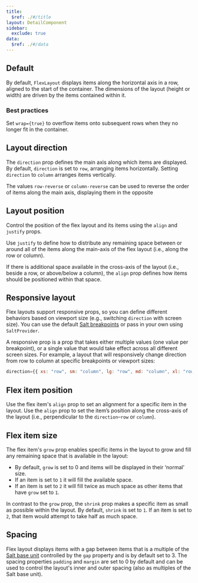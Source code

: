 ```yaml
---
title:
  $ref: ./#/title
layout: DetailComponent
sidebar:
  exclude: true
data:
  $ref: ./#/data
---
```


## Default

By default, `FlexLayout` displays items along the horizontal axis in a row, aligned to the start of the container. The dimensions of the layout (height or width) are driven by the items contained within it.

### Best practices

Set `wrap={true}` to overflow items onto subsequent rows when they no longer fit in the container.

<LivePreview componentName="flex-layout" exampleName="Default" />

## Layout direction

The `direction` prop defines the main axis along which items are displayed. By default, `direction` is set to `row`, arranging items horizontally. Setting `direction` to `column` arranges items vertically.

The values `row-reverse` or `column-reverse` can be used to reverse the order of items along the main axis, displaying them in the opposite

<LivePreview componentName="flex-layout" exampleName="LayoutDirection" />

## Layout position

Control the position of the flex layout and its items using the `align` and `justify` props.

Use `justify` to define how to distribute any remaining space between or around all of the items along the main-axis of the flex layout (i.e., along the row or column).

If there is additional space available in the cross-axis of the layout (i.e., beside a row, or above/below a column), the `align` prop defines how items should be positioned within that space.

<LivePreview componentName="flex-layout" exampleName="LayoutPosition" />

## Responsive layout

Flex layouts support responsive props, so you can define different behaviors based on viewport size (e.g., switching `direction` with screen size). You can use the default [Salt breakpoints](/salt/foundations/responsiveness#breakpoints) or pass in your own using `SaltProvider`.

A responsive prop is a prop that takes either multiple values (one value per breakpoint), or a single value that would take effect across all different screen sizes. For example, a layout that will responsively change direction from row to column at specific breakpoints or viewport sizes:

```js
direction={{ xs: "row", sm: "column", lg: "row", md: "column", xl: "row" }}
```

<LivePreview componentName="flex-layout" exampleName="ResponsiveLayout" />

## Flex item position

Use the flex item's `align` prop to set an alignment for a specific item in the layout. Use the `align` prop to set the item’s position along the cross-axis of the layout (i.e., perpendicular to the `direction`–`row` or `column`).

<LivePreview componentName="flex-layout" exampleName="FlexItemPosition" />

## Flex item size

The flex item's `grow` prop enables specific items in the layout to grow and fill any remaining space that is available in the layout:

- By default, `grow` is set to 0 and items will be displayed in their ‘normal’ size.
- If an item is set to `1` it will fill the available space.
- If an item is set to `2` it will fill twice as much space as other items that have `grow` set to `1`.

In contrast to the `grow` prop, the `shrink` prop makes a specific item as small as possible within the layout. By default, `shrink` is set to `1`. If an item is set to `2`, that item would attempt to take half as much space.

<LivePreview componentName="flex-layout" exampleName="FlexItemSize" />

## Spacing

Flex layout displays items with a gap between items that is a multiple of the [Salt base unit](/salt/foundations/spacing) controlled by the `gap` property and is by default set to 3.
The spacing properties `padding` and `margin` are set to 0 by default and can be used to control the layout's inner and outer spacing (also as multiples of the Salt base unit).

<LivePreview componentName="flex-layout" exampleName="Spacing" />
